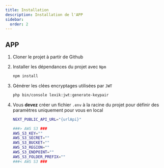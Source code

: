 ```yaml
---
title: Installation
description: Installation de l'APP
sidebar:
  order: 2
---
```



## APP

<Steps>

1.  Cloner le projet à partir de Github

2.  Installer les dépendances du projet avec `Npm`
    ```bash
    npm install
    ```
3.  Générer les clées encryptages utilisées par `JWT`
    ```bash
    php bin/console lexik:jwt:generate-keypair
    ```
4.  Vous <b>devez</b> créer un fichier `.env` à la racine du projet pour définir des paramètres uniquement pour vous en local

    ```bash
    NEXT_PUBLIC_API_URL="{urlApi}"

    ###> AWS S3 ###
    AWS_S3_KEY=""
    AWS_S3_SECRET=""
    AWS_S3_BUCKET=""
    AWS_S3_REGION=""
    AWS_S3_ENDPOINT=""
    AWS_S3_FOLDER_PREFIX=""
    ###< AWS S3 ###
    ```

    <LinkCard
      title="Configuration API"
      description="Consultez la page de configuration de l'API pour plus d'information"
      href="/api/configuration.mdx"
    />

</Steps>
